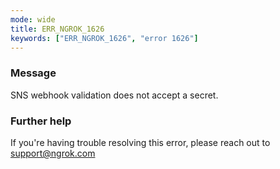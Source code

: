 ```yaml
---
mode: wide
title: ERR_NGROK_1626
keywords: ["ERR_NGROK_1626", "error 1626"]
---
```


### Message

SNS webhook validation does not accept a secret.

### Further help

If you're having trouble resolving this error, please reach out to [support@ngrok.com](mailto:support@ngrok.com?subject=Help%20with%20ERR_NGROK_1626)
